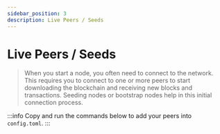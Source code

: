 ```yaml
---
sidebar_position: 3
description: Live Peers / Seeds
---
```


# Live Peers / Seeds

> When you start a node, you often need to connect to the network. This requires you to connect to one or more peers to start downloading the blockchain and receiving new blocks and transactions. Seeding nodes or bootstrap nodes help in this initial connection process.

:::info
Copy and run the commands below to add your peers into `config.toml`.
:::




<LivePeers rpc="https://namada-testnet.rpc.kjnodes.com" home={home} binary={binary} />
